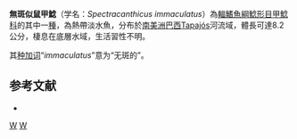 {{Speciesbox
| status = NE
| status_system = IUCN3.1
| taxon = Spectracanthicus immaculatus
| authority = [[Chamon|Chamon]] & [[Rapp_Py-Daniel|Rapp Py-Daniel]], 2014
| synonyms = 
}} 
'''無斑似鼠甲鯰'''（学名：''Spectracanthicus immaculatus''）為[[輻鰭魚綱|輻鰭魚綱]][[鯰形目|鯰形目]][[甲鯰科|甲鯰科]]的其中一[[種|種]]，為熱帶淡水魚，分布於[[南美洲|南美洲]][[巴西|巴西]]Tapajós河流域，體長可達8.2公分，棲息在底層水域，生活習性不明。

其[[种加词|种加词]]“''immaculatus''”意为“无斑的”。

==参考文献==
*{{FishBase_species|genus=Spectracanthicus|species=immaculatus|year=2014|month=11}}

{{Taxonbar|from=Q21325289}}

[[Category:似鼠甲鯰屬|W]]
[[Category:2014年描述的鱼类|W]]